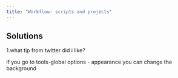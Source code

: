 ```yaml
---
title: "Workflow: scripts and projects"
---
```




## Solutions

1.what tip from twitter did i like?

if you go to tools-global options - appearance you can change the background
